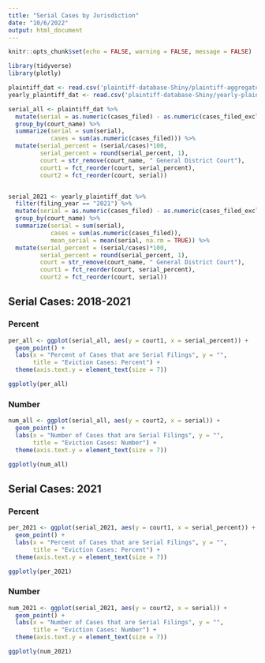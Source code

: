 ```yaml
---
title: "Serial Cases by Jurisdiction"
date: "10/6/2022"
output: html_document
---
```


```r
knitr::opts_chunk$set(echo = FALSE, warning = FALSE, message = FALSE)
```

```r
library(tidyverse)
library(plotly)

plaintiff_dat <- read.csv('plaintiff-database-Shiny/plaintiff-aggregated-data.txt', colClasses = 'character')
yearly_plaintiff_dat <- read.csv('plaintiff-database-Shiny/yearly-plaintiff-aggregated-data.txt', colClasses = 'character')

serial_all <- plaintiff_dat %>% 
  mutate(serial = as.numeric(cases_filed) - as.numeric(cases_filed_excluding_all_but_final_serial)) %>% 
  group_by(court_name) %>% 
  summarize(serial = sum(serial),
            cases = sum(as.numeric(cases_filed))) %>% 
  mutate(serial_percent = (serial/cases)*100,
         serial_percent = round(serial_percent, 1),
         court = str_remove(court_name, " General District Court"),
         court1 = fct_reorder(court, serial_percent),
         court2 = fct_reorder(court, serial))


serial_2021 <- yearly_plaintiff_dat %>% 
  filter(filing_year == "2021") %>% 
  mutate(serial = as.numeric(cases_filed) - as.numeric(cases_filed_excluding_all_but_final_serial)) %>% 
  group_by(court_name) %>% 
  summarize(serial = sum(serial),
            cases = sum(as.numeric(cases_filed)),
            mean_serial = mean(serial, na.rm = TRUE)) %>% 
  mutate(serial_percent = (serial/cases)*100,
         serial_percent = round(serial_percent, 1),
         court = str_remove(court_name, " General District Court"),
         court1 = fct_reorder(court, serial_percent),
         court2 = fct_reorder(court, serial))
```

## Serial Cases: 2018-2021 {.tabset}

### Percent
```r
per_all <- ggplot(serial_all, aes(y = court1, x = serial_percent)) +
  geom_point() +
  labs(x = "Percent of Cases that are Serial Filings", y = "",
       title = "Eviction Cases: Percent") +
  theme(axis.text.y = element_text(size = 7)) 

ggplotly(per_all)
```

### Number
```r
num_all <- ggplot(serial_all, aes(y = court2, x = serial)) +
  geom_point() +
  labs(x = "Number of Cases that are Serial Filings", y = "",
       title = "Eviction Cases: Number") +
  theme(axis.text.y = element_text(size = 7))

ggplotly(num_all)
```

## Serial Cases: 2021 {.tabset}

### Percent

```r
per_2021 <- ggplot(serial_2021, aes(y = court1, x = serial_percent)) +
  geom_point() +
  labs(x = "Percent of Cases that are Serial Filings", y = "",
       title = "Eviction Cases: Percent") +
  theme(axis.text.y = element_text(size = 7))

ggplotly(per_2021)
```

### Number

```r
num_2021 <- ggplot(serial_2021, aes(y = court2, x = serial)) +
  geom_point() +
  labs(x = "Number of Cases that are Serial Filings", y = "",
       title = "Eviction Cases: Number") +
  theme(axis.text.y = element_text(size = 7))

ggplotly(num_2021)
```